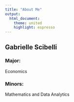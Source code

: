 ```yaml
---
title: "About Me"
output: 
  html_document:
    theme: united 
    highlight: espresso 
---
```


## Gabrielle Scibelli 

### Major: 

Economics 

### Minors: 

Mathematics and Data Analytics 


